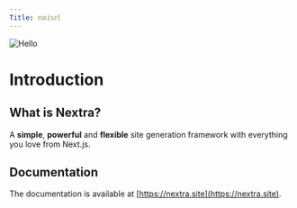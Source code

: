 ```yaml
---
Title: 𝕟𝕠𝕚𝕤𝕣𝕝
---
```


![Hello](https://i.ibb.co/3BQWK09/c2.jpg)

# Introduction

## What is Nextra?

A **simple**, **powerful** and **flexible** site generation framework with everything you love from Next.js.

## Documentation

The documentation is available at [https://nextra.site](https://nextra.site).
